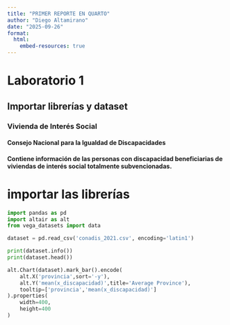```yaml
---
title: "PRIMER REPORTE EN QUARTO"
author: "Diego Altamirano" 
date: "2025-09-26"
format:
  html:
    embed-resources: true
---
```


# Laboratorio 1
## Importar librerías y dataset
### Vivienda de Interés Social
#### Consejo Nacional para la Igualdad de Discapacidades
#### Contiene información de las personas con discapacidad beneficiarias de viviendas de interés social totalmente subvencionadas.
# importar las librerías

```python
import pandas as pd
import altair as alt
from vega_datasets import data

dataset = pd.read_csv('conadis_2021.csv', encoding='latin1')

print(dataset.info())
print(dataset.head())

alt.Chart(dataset).mark_bar().encode(
    alt.X('provincia',sort='-y'),
    alt.Y('mean(x_discapacidad)',title='Average Province'),
    tooltip=['provincia','mean(x_discapacidad)']
).properties(
    width=400,
    height=400
)


```

 
